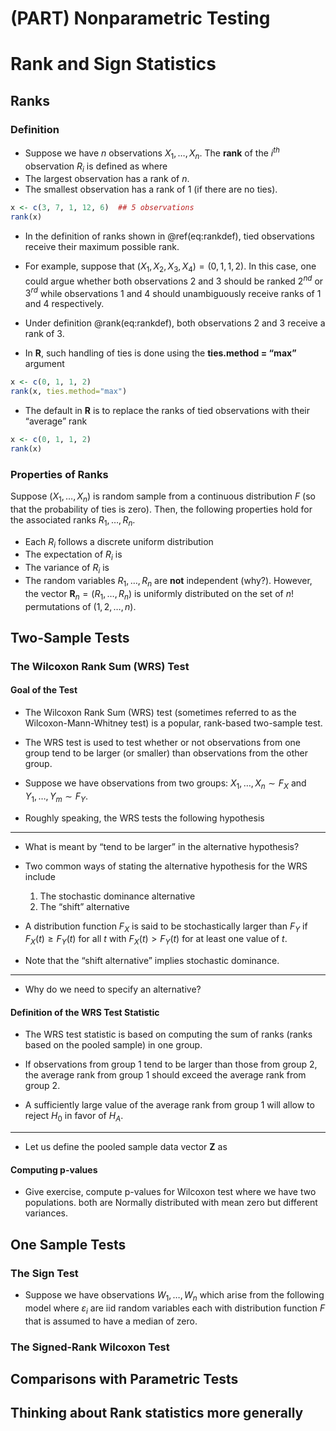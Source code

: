# (PART) Nonparametric Testing {-} 

# Rank and Sign Statistics {#rank-tests}

<!--   ## Introduction

Start with t-test example, difference in means is sufficient for superiority

Give example of type of tests we are interested in.

Why ranks and why nonparametric testing?

(reduce influence of outliers)
-->

## Ranks

### Definition

* Suppose we have $n$ observations $X_{1}, \ldots, X_{n}$. The **rank** of the $i^{th}$ observation $R_{i}$ is defined as
\begin{equation}
R_{i} = R(X_{i}) = \sum_{j=1}^{n} I( X_{j} \leq X_{i}) 
(\#eq:rankdef)
\end{equation}
where
\begin{equation}
I(X_{j} \leq X_{i}) 
= \begin{cases}
1 & \text{ if } X_{j} \leq X_{i} \\
0 & \text{ if } X_{j} > X_{i}
\end{cases}
\end{equation}
* The largest observation has a rank of $n$.
* The smallest observation has a rank of $1$ (if there are no ties).

```r
x <- c(3, 7, 1, 12, 6)  ## 5 observations
rank(x)
```

* In the definition of ranks shown in \@ref(eq:rankdef), tied observations
receive their maximum possible rank. 
* For example, suppose that $(X_{1}, X_{2}, X_{3}, X_{4}) = (0, 1, 1, 2)$. 
In this case, one could argue whether both observations 2 and 3 should be ranked
$2^{nd}$ or $3^{rd}$ while observations $1$ and $4$ should unambiguously receive
ranks of $1$ and $4$ respectively.
* Under definition \@rank(eq:rankdef), both observations $2$ and $3$ receive a rank of $3$.

* In **R**, such handling of ties is done using the **ties.method = "max"** argument
```r
x <- c(0, 1, 1, 2)  
rank(x, ties.method="max")
```
* The default in **R** is to replace the ranks of tied observations with their "average" rank
```r
x <- c(0, 1, 1, 2)  
rank(x)
```

### Properties of Ranks
Suppose $(X_{1}, \ldots, X_{n})$ is random sample from a continuous distribution $F$ (so that the probability
of ties is zero). Then, the following properties hold for the associated ranks $R_{1}, \ldots, R_{n}$.

* Each $R_{i}$ follows a discrete uniform distribution
\begin{equation}
P(R_{i} = j) = 1/n, \quad \text{for any } j = 1, \ldots,n.
\end{equation}
* The expectation of $R_{i}$ is
\begin{equation}
E( R_{i} ) = \sum_{j=1}^{n} j P(R_{i} = j) = \frac{1}{n}\sum_{j=1}^{n} j = \frac{(n+1)}{2}
\end{equation}
* The variance of $R_{i}$ is
\begin{equation}
\text{Var}( R_{i} ) = E( R_{i}^{2} ) - E(R_{i})^{2}
= \frac{1}{n}\sum_{j=1}^{n} j^{2}  - \Big( \frac{n+1}{2} \Big)^{2}
= \frac{ n^{2} - 1}{12}
\end{equation}
* The random variables $R_{1}, \ldots, R_{n}$ are **not** independent (why?). However,
the vector $\mathbf{R}_{n} = (R_{1}, \ldots, R_{n})$ is uniformly distributed
on the set of $n!$ permutations of $(1,2,\ldots,n)$.


## Two-Sample Tests

### The Wilcoxon Rank Sum (WRS) Test

#### Goal of the Test

* The Wilcoxon Rank Sum (WRS) test (sometimes referred to as the Wilcoxon-Mann-Whitney test) is a popular,
rank-based two-sample test.

* The WRS test is used to test whether or not observations from one group tend to be larger (or smaller) than observations
from the other group. 

* Suppose we have observations from two groups: $X_{1}, \ldots, X_{n} \sim F_{X}$ and $Y_{1}, \ldots, Y_{m} \sim F_{Y}$.

* Roughly speaking, the WRS tests the following hypothesis
\begin{eqnarray}
H_{0}: & & F_{X} = F_{Y} \quad \textrm{ versus } \nonumber \\
H_{A}: & & \textrm{Observations from } F_{X} \textrm{ tend to be larger than observations from } F_{Y} \nonumber 
\end{eqnarray}

---

* What is meant by "tend to be larger" in the alternative hypothesis?

* Two common ways of stating the alternative hypothesis for the WRS include
    1. The stochastic dominance alternative
\begin{eqnarray}
H_{0}: & & F_{X} = F_{Y} \quad \textrm{ versus } \nonumber \\
H_{A}: & & F_{X} \textrm{ is stochastically larger than } F_{Y} \nonumber 
\end{eqnarray}
    2. The "shift" alternative
\begin{eqnarray}
H_{0}: & & F_{X} = F_{Y} \quad \textrm{ versus } \nonumber \\
H_{A}: & & F_{X}(t) = F_{Y}(t - \Delta), \Delta > 0.
\end{eqnarray}
* A distribution function $F_{X}$ is said to be stochastically larger than
$F_{Y}$ if $F_{X}(t) \geq F_{Y}(t)$ for all $t$ with $F_{X}(t) > F_{Y}(t)$
for at least one value of $t$.

* Note that the "shift alternative" implies stochastic dominance.

---

* Why do we need to specify an alternative?

#### Definition of the WRS Test Statistic

* The WRS test statistic is based on computing the sum of ranks (ranks based on the pooled sample)
in one group.

* If observations from group 1 tend to be larger than those from group 2, the average rank from group 1 should exceed the
average rank from group 2. 

* A sufficiently large value of the average rank from group 1 will allow to reject $H_{0}$ 
in favor of $H_{A}$.

---

* Let us define the pooled sample data vector $\mathbf{Z}$ as 
\begin{equation}
\mathbf{Z} = (X_{1}, \ldots, X_{n}, Y_{1}, \ldots, Y_{m})
\end{equation}

#### Computing p-values

* Give exercise, compute p-values for Wilcoxon test where
we have two populations. both are Normally distributed
with mean zero but different variances.


## One Sample Tests

### The Sign Test

* Suppose we have observations $W_{1}, \ldots, W_{n}$ which arise from the following model
\begin{equation}
W_{i} = \theta + \varepsilon_{i}, \nonumber 
\end{equation}
where $\varepsilon_{i}$ are iid random variables each with distribution function $F$
that is assumed to have a median of zero.



### The Signed-Rank Wilcoxon Test

## Comparisons with Parametric Tests

## Thinking about Rank statistics more generally




